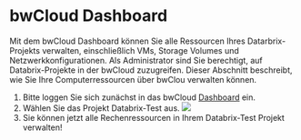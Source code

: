 # bwCloud Dashboard

Mit dem bwCloud Dashboard können Sie alle Ressourcen Ihres Datarbrix-Projekts verwalten, einschließlich VMs, Storage Volumes und Netzwerkkonfigurationen.
Als Administrator sind Sie berechtigt, auf Databrix-Projekte in der bwCloud zuzugreifen. Dieser Abschnitt beschreibt, wie Sie Ihre Computerressourcen über bwClou verwalten können.

1. Bitte loggen Sie sich zunächst in das bwCloud [Dashboard](https://portal.bw-cloud.org/project/) ein.
2. Wählen Sie das Projekt Databrix-Test aus.
![](../../../Images/Ab24.png)
3. Sie können jetzt alle Rechenressourcen in Ihrem Databrix-Test Projekt verwalten!